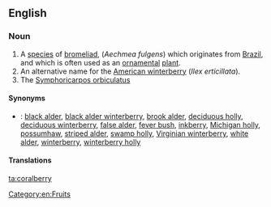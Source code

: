 ==English==

===Noun===
{{wikipedia}}
{{en-noun|coralberries}}
# A [[species]] of [[bromeliad]], (''Aechmea fulgens'') which originates from [[Brazil]], and which is often used as an [[ornamental]] [[plant]].
# An alternative name for the [[American winterberry]] (''Ilex erticillata'').
# The [[w:Symphoricarpos orbiculatus|Symphoricarpos orbiculatus]]

====Synonyms====
* {{italbrac|American winterberry}}: <!--from the Wikipedia article:-->[[black alder]], [[black alder winterberry]], [[brook alder]], [[deciduous holly]], [[deciduous winterberry]], [[false alder]], [[fever bush]], [[inkberry]], [[Michigan holly]], [[possumhaw]], [[striped alder]], [[swamp holly]], [[Virginian winterberry]], [[white alder]], [[winterberry]], [[winterberry holly]]

====Translations====
{{trans-top|''Aechmea fulgens''}}
{{trans-mid}}
{{trans-bottom}}

[[Category:en:Fruits]]

[[ta:coralberry]]